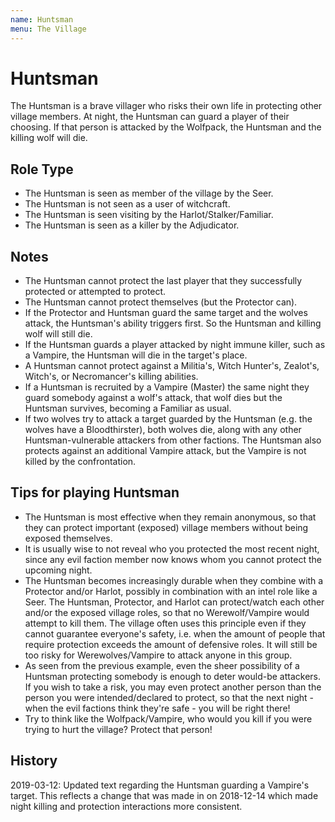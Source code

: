 ```yaml
---
name: Huntsman
menu: The Village
---
```


# Huntsman

The Huntsman is a brave villager who risks their own life in protecting
other village members. At night, the Huntsman can guard a player of
their choosing. If that person is attacked by the Wolfpack, the Huntsman
and the killing wolf will die.

## Role Type

  - The Huntsman is seen as member of the village by the Seer.
  - The Huntsman is not seen as a user of witchcraft.
  - The Huntsman is seen visiting by the Harlot/Stalker/Familiar.
  - The Huntsman is seen as a killer by the Adjudicator.

## Notes

  - The Huntsman cannot protect the last player that they successfully
    protected or attempted to protect.
  - The Huntsman cannot protect themselves (but the Protector can).
  - If the Protector and Huntsman guard the same target and the wolves
    attack, the Huntsman's ability triggers first. So the Huntsman and
    killing wolf will still die.
  - If the Huntsman guards a player attacked by night immune killer,
    such as a Vampire, the Huntsman will die in the target's place.
  - A Huntsman cannot protect against a Militia's, Witch Hunter's,
    Zealot's, Witch's, or Necromancer's killing abilities.
  - If a Huntsman is recruited by a Vampire (Master) the same night they
    guard somebody against a wolf's attack, that wolf dies but the
    Huntsman survives, becoming a Familiar as usual.
  - If two wolves try to attack a target guarded by the Huntsman (e.g.
    the wolves have a Bloodthirster), both wolves die, along with any
    other Huntsman-vulnerable attackers from other factions. The
    Huntsman also protects against an additional Vampire attack, but the
    Vampire is not killed by the confrontation.

## Tips for playing Huntsman

  - The Huntsman is most effective when they remain anonymous, so that
    they can protect important (exposed) village members without being
    exposed themselves.
  - It is usually wise to not reveal who you protected the most recent
    night, since any evil faction member now knows whom you cannot
    protect the upcoming night.
  - The Huntsman becomes increasingly durable when they combine with a
    Protector and/or Harlot, possibly in combination with an intel role
    like a Seer. The Huntsman, Protector, and Harlot can protect/watch
    each other and/or the exposed village roles, so that no
    Werewolf/Vampire would attempt to kill them. The village often uses
    this principle even if they cannot guarantee everyone's safety, i.e.
    when the amount of people that require protection exceeds the amount
    of defensive roles. It will still be too risky for
    Werewolves/Vampire to attack anyone in this group.
  - As seen from the previous example, even the sheer possibility of a
    Huntsman protecting somebody is enough to deter would-be attackers.
    If you wish to take a risk, you may even protect another person than
    the person you were intended/declared to protect, so that the next
    night - when the evil factions think they're safe - you will be
    right there\!
  - Try to think like the Wolfpack/Vampire, who would you kill if you
    were trying to hurt the village? Protect that person\!

## History

2019-03-12: Updated text regarding the Huntsman guarding a Vampire's
target. This reflects a change that was made in on 2018-12-14 which made
night killing and protection interactions more consistent.
